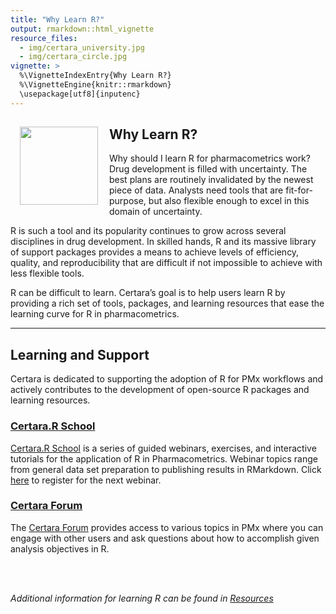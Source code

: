 ```yaml
---
title: "Why Learn R?"
output: rmarkdown::html_vignette
resource_files:
  - img/certara_university.jpg
  - img/certara_circle.jpg
vignette: >
  %\VignetteIndexEntry{Why Learn R?}
  %\VignetteEngine{knitr::rmarkdown}
  \usepackage[utf8]{inputenc}
---
```


<img src='https://www.r-project.org/logo/Rlogo.png' align="left" style='padding:15px; height: 125px;'/>

## Why Learn R?

Why should I learn R for pharmacometrics work?  Drug development is filled with uncertainty.  The best plans are routinely invalidated by the newest piece of data.  Analysts need tools that are fit-for-purpose, but also flexible enough to excel in this domain of uncertainty.

R is such a tool and its popularity continues to grow across several disciplines in drug development.  In skilled hands, R and its massive library of support packages provides a means to achieve levels of efficiency, quality, and reproducibility that are difficult if not impossible to achieve with less flexible tools.

R can be difficult to learn.  Certara’s goal is to help users learn R by providing a rich set of tools, packages, and learning resources that ease the learning curve for R in pharmacometrics. 

---

## Learning and Support

Certara is dedicated to supporting the adoption of R for PMx workflows and actively contributes to the development of open-source R packages and learning resources.

### [Certara.R School](https://certara.github.io/R-Certara/articles/Certara_R_School.html)

[Certara.R School](https://certara.github.io/R-Certara/articles/Certara_R_School.html) is a series of guided webinars, exercises, and interactive tutorials for the application of R in Pharmacometrics. Webinar topics range from general data set preparation to publishing results in RMarkdown. Click [here](https://certara.zoom.us/webinar/register/WN_eyKCdmfRTUGbXtBFOUEp_w) to register for the next webinar.


### [Certara Forum](https://support.certara.com/forums/forum/30-modelling-and-simulation/)

The [Certara Forum](https://support.certara.com/forums/forum/30-modelling-and-simulation/) provides access to various topics in PMx where you can engage with other users and ask questions about how to accomplish given analysis objectives in R.

<br>
<br>

*Additional information for learning R can be found in [Resources](resources.html)*

